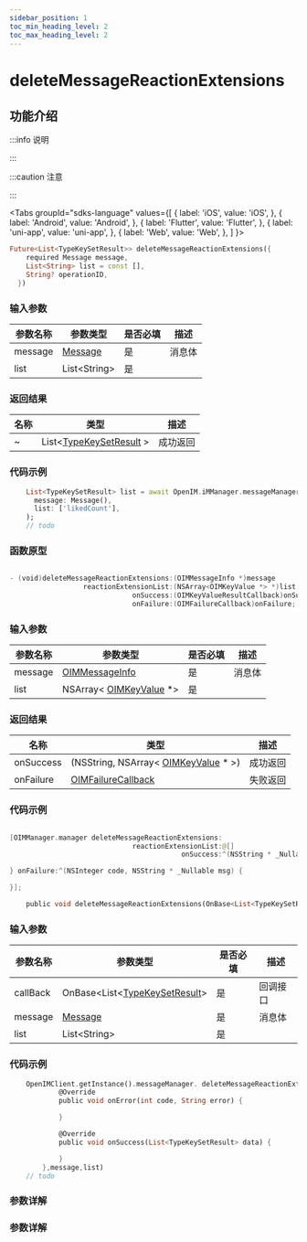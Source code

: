 ```yaml
---
sidebar_position: 1
toc_min_heading_level: 2
toc_max_heading_level: 2
---
```


# deleteMessageReactionExtensions

## 功能介绍

:::info 说明

:::

:::caution 注意

:::

<Tabs
groupId="sdks-language"
values={[
{ label: 'iOS', value: 'iOS', },
{ label: 'Android', value: 'Android', },
{ label: 'Flutter', value: 'Flutter', },
{ label: 'uni-app', value: 'uni-app', },
{ label: 'Web', value: 'Web', },
]
}>

<TabItem value="Flutter">

```dart showLineNumbers
Future<List<TypeKeySetResult>> deleteMessageReactionExtensions({
    required Message message,
    List<String> list = const [],
    String? operationID,
  })
```

### 输入参数

| 参数名称 | 参数类型                                                         | 是否必填 | 描述   |
| -------- | ---------------------------------------------------------------- | -------- | ------ |
| message  | [Message](docs/sdks/Class/Message/MessageInfo.mdx)        | 是       | 消息体 |
| list     | List<String\> | 是       |        |

### 返回结果

| 名称      | 类型                                                                          | 描述     |
| --------- | ----------------------------------------------------------------------------- | -------- |
| ~ |  List<[TypeKeySetResult](docs/sdks/Class/Message/KeyValue.mdx) > | 成功返回 |

### 代码示例

```dart showLineNumbers
    List<TypeKeySetResult> list = await OpenIM.iMManager.messageManager.deleteMessageReactionExtensions(
      message: Message(),
      list: ['likedCount'],
    );
    // todo
```

</TabItem>

<TabItem value="iOS">

### 函数原型

```swift showLineNumbers

- (void)deleteMessageReactionExtensions:(OIMMessageInfo *)message
                  reactionExtensionList:(NSArray<OIMKeyValue *> *)list
                              onSuccess:(OIMKeyValueResultCallback)onSuccess
                              onFailure:(OIMFailureCallback)onFailure;

```

### 输入参数

| 参数名称 | 参数类型                                                         | 是否必填 | 描述   |
| -------- | ---------------------------------------------------------------- | -------- | ------ |
| message  | [OIMMessageInfo](docs/sdks/Class/Message/MessageInfo.mdx)        | 是       | 消息体 |
| list     | NSArray< [OIMKeyValue](docs/sdks/Class/Message/KeyValue.mdx) \*> | 是       |        |

### 返回结果

| 名称      | 类型                                                                          | 描述     |
| --------- | ----------------------------------------------------------------------------- | -------- |
| onSuccess | (NSString, NSArray< [OIMKeyValue](docs/sdks/Class/Message/KeyValue.mdx) \* >) | 成功返回 |
| onFailure | [OIMFailureCallback](docs/sdks/Callback/onError.mdx)                          | 失败返回 |

### 代码示例

```swift showLineNumbers

[OIMManager.manager deleteMessageReactionExtensions:
                              reactionExtensionList:@[]
                                          onSuccess:^(NSString * _Nullable msgID, NSArray<OIMKeyValue *> * _Nullable result) {

} onFailure:^(NSInteger code, NSString * _Nullable msg) {

}];

```

</TabItem>

<TabItem value="Android">

```dart showLineNumbers
    public void deleteMessageReactionExtensions(OnBase<List<TypeKeySetResult>> base, Message message, List<String> list)
```

### 输入参数

| 参数名称 | 参数类型                                                         | 是否必填 | 描述   |
| -------- | ---------------------------------------------------------------- | -------- | ------ |
| callBack | OnBase<List<[TypeKeySetResult](docs/sdks/Class/Message/KeyValue.mdx)\>  | 是       | 回调接口 |
| message  | [Message](docs/sdks/Class/Message/MessageInfo.mdx)        | 是       | 消息体 |
| list     | List<String\> | 是       |        |


### 代码示例

```dart showLineNumbers
    OpenIMClient.getInstance().messageManager. deleteMessageReactionExtensions(new OnBase<List<TypeKeySetResult>>() {
            @Override
            public void onError(int code, String error) {

            }

            @Override
            public void onSuccess(List<TypeKeySetResult> data) {

            }
        },message,list)
    // todo
```


</TabItem>

<TabItem value="Web">

### 参数详解

</TabItem>

<TabItem value="uni-app">

### 参数详解

</TabItem>

</Tabs>
